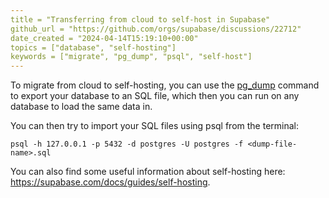 ```yaml
---
title = "Transferring from cloud to self-host in Supabase"
github_url = "https://github.com/orgs/supabase/discussions/22712"
date_created = "2024-04-14T15:19:10+00:00"
topics = ["database", "self-hosting"]
keywords = ["migrate", "pg_dump", "psql", "self-host"]
---
```


To migrate from cloud to self-hosting, you can use the [pg_dump](https://www.postgresql.org/docs/9.6/app-pgdump.html) command to export your database to an SQL file, which then you can run on any database to load the same data in.

You can then try to import your SQL files using psql from the terminal:

`psql -h 127.0.0.1 -p 5432 -d postgres -U postgres -f <dump-file-name>.sql`

You can also find some useful information about self-hosting here: https://supabase.com/docs/guides/self-hosting.
